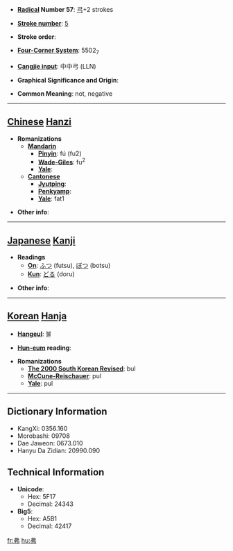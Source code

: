 * '''[[Wiktionary:Chinese radical index| Radical]] Number 57''': [[Wiktionary:Chinese radical index 弓|弓]]+2 strokes

* '''[[Wiktionary:Chinese total strokes index|Stroke number]]''': [[Wiktionary:Chinese total strokes index 5|5]]

* '''Stroke order''': 

* '''[[Wiktionary:Chinese four corner index|Four-Corner System]]''': 5502<sub>7</sub>

* '''[[Wiktionary:Chinese Cangjie index|Cangjie input]]''': 中中弓 (LLN)

* '''Graphical Significance and Origin''': 

* '''Common Meaning''': not, negative

----

== [[Chinese]] [[Hanzi]] ==

* '''Romanizations'''
** '''[[Mandarin]]'''
*** '''[[Pinyin]]''': fú (fu2)
*** '''[[Wade-Giles]]''': fu<sup>2</sup>
*** '''[[Yale]]''': 
** '''[[Cantonese]]'''
*** '''[[Jyutping]]''':
*** '''[[Penkyamp]]''': 
*** '''[[Yale]]''': fat1

* '''Other info''': 

----

== [[Japanese]] [[Kanji]] ==

* '''Readings'''
** '''[[On]]''': [[ふつ]] (futsu), [[ぼつ]] (botsu)
** '''[[Kun]]''': [[どる]] (doru)

* '''Other info''':  

----

== [[Korean]] [[Hanja]] ==

* '''[[Hangeul]]''': 불

* '''[[Hun-eum]] reading''': 

* '''Romanizations'''
** '''[[The 2000 South Korean Revised Romanization|The 2000 South Korean Revised]]''': bul
** '''[[McCune-Reischauer]]''': pul
** '''[[Yale]]''': pul

----

== Dictionary Information ==

* KangXi: 0356.160
* Morobashi: 09708
* Dae Jaweon: 0673.010
* Hanyu Da Zidian: 20990.090

== Technical Information ==

* '''Unicode''':
** Hex: 5F17
** Decimal: 24343
* '''Big5''':
** Hex: A5B1
** Decimal: 42417

[[fr:弗]]
[[hu:弗]]